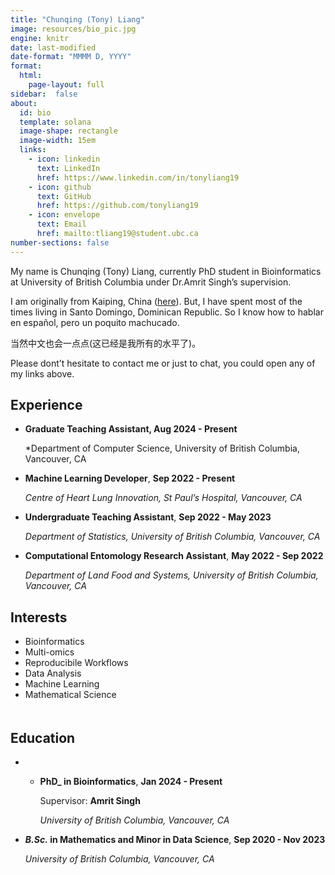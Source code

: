```yaml
---
title: "Chunqing (Tony) Liang"
image: resources/bio_pic.jpg
engine: knitr
date: last-modified
date-format: "MMMM D, YYYY"
format:
  html:
    page-layout: full
sidebar:  false
about:
  id: bio
  template: solana
  image-shape: rectangle
  image-width: 15em
  links:
    - icon: linkedin
      text: LinkedIn
      href: https://www.linkedin.com/in/tonyliang19
    - icon: github
      text: GitHub
      href: https://github.com/tonyliang19
    - icon: envelope
      text: Email
      href: mailto:tliang19@student.ubc.ca
number-sections: false
---
```


::: [#bio]

My name is Chunqing (Tony) Liang, currently PhD student in Bioinformatics at University of British Columbia under Dr.Amrit Singh's supervision.


I am originally from Kaiping, China ([here](https://www.google.com/maps/place/Jinjizhen,+Kaiping,+Jiangmen,+Guangdong+Province,+China,+529386/@22.1581094,112.4805352,15z/data=!3m1!4b1!4m15!1m8!3m7!1s0x3401fc24882c4c1b:0x6a1305be97b802a9!2sKaiping,+Jiangmen,+Guangdong+Province,+China!3b1!8m2!3d22.3770199!4d112.69828!16zL20vMDY3eWN5!3m5!1s0x36aa0cc1c74074ab:0xa667fe9eb814f477!8m2!3d22.15811!4d112.48929!16s%2Fg%2F1hb_fvwxk)).  But, I have spent most of the times living in Santo Domingo, Dominican Republic. So I know how to hablar en español, pero un poquito machucado. 

当然中文也会一点点(这已经是我所有的水平了)。 


Please dont't hesitate to contact me or just to chat, you could open any of my links above.

:::


:::: {.grid}

::: {.g-col-12 .g-col-md-12 style="grid-row: 1 / 3; text-align: left; "}
## Experience

- **Graduate Teaching Assistant, Aug 2024 - Present**

  *Department of Computer Science, University of British Columbia, Vancouver, CA



- **Machine Learning Developer**,   **Sep 2022 - Present**

  *Centre of Heart Lung Innovation, St Paul's Hospital, Vancouver, CA*

- **Undergraduate Teaching Assistant**,   **Sep 2022 - May 2023**

  *Department of Statistics, University of British Columbia, Vancouver, CA*

- **Computational Entomology Research Assistant**, **May 2022 - Sep 2022**

  *Department of Land Food and Systems, University of British Columbia, Vancouver, CA*
:::

::: {.g-col-12 .g-col-md-4 style="text-align: left; padding-bottom: 5px;"}
## Interests

- Bioinformatics
- Multi-omics
- Reproducibile Workflows
- Data Analysis
- Machine Learning
- Mathematical Science

:::

::: {.g-col-12 .g-col-md-6 style="grid-row: 3 / 3; text-align: left;"}
## Education

- - **PhD_ in Bioinformatics**, **Jan 2024 -  Present**

    Supervisor: **Amrit Singh** 

    *University of British Columbia, Vancouver, CA*

- **_B.Sc._ in Mathematics and Minor in Data Science**, **Sep 2020 - Nov 2023**
    
    *University of British Columbia, Vancouver, CA*

:::

::::
